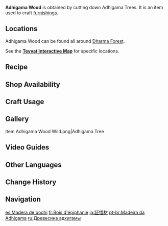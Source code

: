{{Item Infobox
|id           = 101315
|image        = Item Adhigama Wood.png
|type         = Materials
|group        = Wood
|group2       = Furnishing Materials
|invCategory  = Materials
|quality      = 1
|description  = The wood of the Adhigama Tree. Can be found everywhere and therefore appears rather ordinary, but the wood is durable and easy to handle.<br>Can be used to create furnishings.
|source1      = Cutting down Adhigama Trees in [[Dharma Forest]]
|source2      = Converting [[Forging Ores]]
|source3      = [[Realm Depot]]
}}
'''Adhigama Wood''' is obtained by cutting down Adhigama Trees. It is an item used to craft [[furnishings]].

==Locations==
Adhigama Wood can be found all around [[Dharma Forest]].

See the '''[https://webstatic-sea.mihoyo.com/app/ys-map-sea/index.html#/map/2?shown_types=412 Teyvat Interactive Map]''' for specific locations.

==Recipe==
{{Recipe
|type = Wood
|Iron Chunk = 3
|sort = Iron Chunk
}}
{{Recipe
|type = Wood
|White Iron Chunk = 2
|sort = White Iron Chunk
}}
{{Recipe
|type = Wood
|Crystal Chunk = 1
|sort = Crystal Chunk
}}
{{Recipe
|type = Wood
|Magical Crystal Chunk = 1
|sort = Magical Crystal Chunk
}}
{{Recipe
|type = Wood
|Amethyst Lump = 1
|sort = Amethyst Lump
}}
{{Recipe
|type = Wood
|Condessence Crystal = 1
|sort = Condessence Crystal
}}
{{Recipe
|type = Wood
|Starsilver = 1
|sort = Starsilver
}}

==Shop Availability==
{{Shop Availability|currency=Realm Currency}}

==Craft Usage==
{{Craft Usage}}

==Gallery==
<gallery>
Item Adhigama Wood Wild.png|Adhigama Tree
</gallery>

==Video Guides==
{{EVT
|video1   = https://youtu.be/mZoCvHnQnls
|caption1 = 133 Adhigama Wood in 4 Minutes
}}

==Other Languages==
{{Other Languages
|en      = Adhigama Wood
|zhs     = 证悟木
|zhs_rm  = Zhèngwù-mù
|zht     = 證悟木
|zht_rm  = Zhèngwù-mù
|zh_tl   = Enlightenment-Achieving Wood
|zhja_note = The phrase {{zh|s=证悟|t=證悟|rm=Zhèngwù}}/{{ja|証悟|rm=Shougo}}/{{Lang|mini=1|sa=अभिसंबुद्धबोध<!--please check my Sanskrit-->|sa_rm=Abhisaṃbuddha-bodhi}} is a Buddhist term that describes a practitioner that has achieved the highest {{w|phala}}, or "fruits" of enlightenment.
|ja      = 証悟材
|ja_rm   = Shougo-zai{{Assumed}}
|ja_tl   = Enlightenment-Achieving Wood
|ko      = 아디가마 나무 {{tt|원목|原木}}
|ko_tl   = Adhigama Tree Hardwood
|es      = Madera de bodhi
|es_tl   = {{w|Bodhi Tree|Bodhi}} Wood
|fr      = Bois d'épiphanie
|fr_tl   = Epiphany Wood
|ru      = Древесина адхигамы
|ru_tl   = Adhigama Wood
|th      = ไม้ Adhigama
|th_rm   = Mai Adhigama
|th_tl   = Adhigama Wood
|vi      = Gỗ Adhigama
|vi_tl   = Adhigama Wood
|de      = Adhigama-Holz
|de_tl   = Adhigama Wood
|id      = Adhigama Wood
|pt      = Madeira da Adhigama
|pt_tl   = Adhigama Wood
|tr      = Adhigama Kütüğü
|tr_tl   = Adhigama Log
|it      = Legno di Adhigama
|it_tl   = Adhigama Wood
}}

==Change History==
{{Change History|3.0}}
<!--
==References==
{{Reflist}}
-->
==Navigation==
{{Material Navbox|Crafting Materials}}

[[es:Madera de bodhi]]
[[fr:Bois d'épiphanie]]
[[ja:証悟材]]
[[pt-br:Madeira da Adhigama]]
[[ru:Древесина адхигамы]]